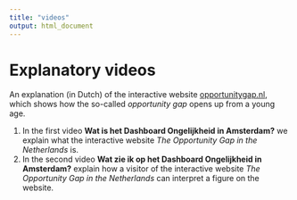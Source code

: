 ---
title: "videos"
output: html_document
---
# Explanatory videos

An explanation (in Dutch) of the interactive website [opportunitygap.nl](https://www.opportunitygap.nl), which shows how the so-called <i>opportunity gap</i> opens up from a young age. 


1. In the first video **Wat is het Dashboard Ongelijkheid in Amsterdam?** we explain what the interactive website <i>The Opportunity Gap in the Netherlands</i> is. 
2. In the second video **Wat zie ik op het Dashboard Ongelijkheid in Amsterdam?** explain how a visitor of the interactive website <i>The Opportunity Gap in the Netherlands</i> can interpret a figure on the website. 


